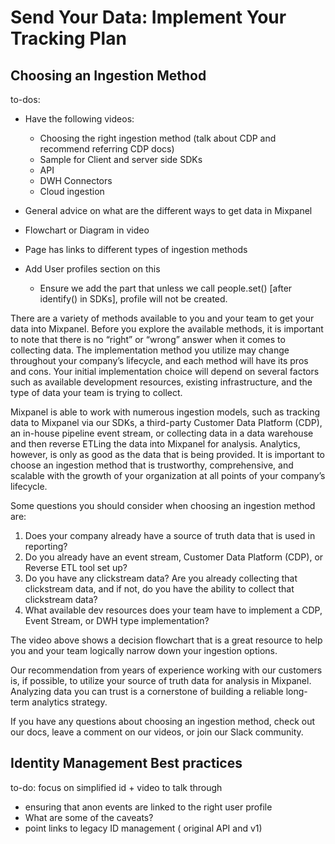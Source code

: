 # Send Your Data: Implement Your Tracking Plan

## Choosing an Ingestion Method
to-dos:
- Have the following videos:
    - Choosing the right ingestion method (talk about CDP and recommend referring CDP docs)
    - Sample for Client and server side SDKs
    - API
    - DWH Connectors
    - Cloud ingestion
- General advice on what are the different ways to get data in Mixpanel
- Flowchart or Diagram in video
- Page has links to different types of ingestion  methods

- Add User profiles section on this
    - Ensure we add the part that unless we call people.set() [after identify() in SDKs], profile will not be created.

There are a variety of methods available to you and your team to get your data into Mixpanel. Before you explore the available methods, it is important to note that there is no “right” or “wrong” answer when it comes to collecting data. The implementation method you utilize may change throughout your company’s lifecycle, and each method will have its pros and cons. Your initial implementation choice will depend on several factors such as available development resources, existing infrastructure, and the type of data your team is trying to collect.



Mixpanel is able to work with numerous ingestion models, such as tracking data to Mixpanel via our SDKs, a third-party Customer Data Platform (CDP), an in-house pipeline event stream, or collecting data in a data warehouse and then reverse ETLing the data into Mixpanel for analysis. Analytics, however, is only as good as the data that is being provided. It is important to choose an ingestion method that is trustworthy, comprehensive, and scalable with the growth of your organization at all points of your company’s lifecycle.

Some questions you should consider when choosing an ingestion method are:

1. Does your company already have a source of truth data that is used in reporting?
2. Do you already have an event stream, Customer Data Platform (CDP), or Reverse ETL tool set up?
3. Do you have any clickstream data? Are you already collecting that clickstream data, and if not, do you have the ability to collect that clickstream data?
4. What available dev resources does your team have to implement a CDP, Event Stream, or DWH type implementation?

The video above shows a decision flowchart that is a great resource to help you and your team logically narrow down your ingestion options. 

Our recommendation from years of experience working with our customers is, if possible, to utilize your source of truth data for analysis in Mixpanel. Analyzing data you can trust is a cornerstone of building a reliable long-term analytics strategy.

If you have any questions about choosing an ingestion method, check out our docs, leave a comment on our videos, or join our Slack community. 

## Identity Management Best practices
to-do: focus on simplified id + video to talk through

- ensuring that anon events are linked to the right user profile
- What are some of the caveats?
- point links to legacy ID management ( original API and v1)


